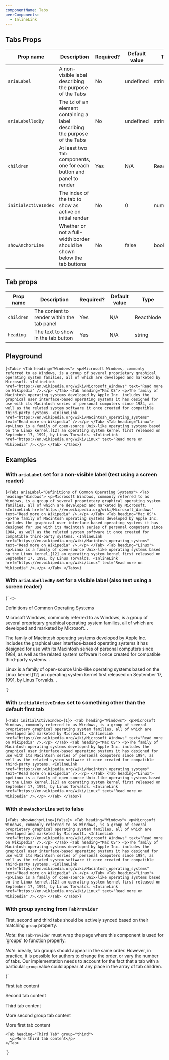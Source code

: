 ```yaml
---
componentName: Tabs
peerComponents:
  - InlineLink
---
```


## Tabs Props

| Prop name            | Description                                                                  | Required? | Default value | Type      |
| -------------------- | ---------------------------------------------------------------------------- | --------- | ------------- | --------- |
| `ariaLabel`          | A non-visible label describing the purpose of the Tabs                       | No        | undefined     | string    |
| `ariaLabelledBy`     | The `id` of an element containing a label describing the purpose of the Tabs | No        | undefined     | string    |
| `children`           | At least two `Tab` components, one for each button and panel to render       | Yes       | N/A           | ReactNode |
| `initialActiveIndex` | The index of the tab to show as active on initial render                     | No        | 0             | number    |
| `showAnchorLine`     | Whether or not a full-width border should be shown below the tab buttons     | No        | false         | boolean   |

## Tab props

| Prop name  | Description                                | Required? | Default value | Type      |
| ---------- | ------------------------------------------ | --------- | ------------- | --------- |
| `children` | The content to render within the tab panel | Yes       | N/A           | ReactNode |
| `heading`  | The text to show in the tab button         | Yes       | N/A           | string    |

## Playground

<LiveComponent>{`
<Tabs>
  <Tab heading="Windows">
    <p>Microsoft Windows, commonly referred to as Windows, is a group of several proprietary graphical operating system families, all of which are developed and marketed by Microsoft. <InlineLink href="https://en.wikipedia.org/wiki/Microsoft_Windows" text="Read more on Wikipedia" />.</p>
  </Tab>
  <Tab heading="Mac OS">
    <p>The family of Macintosh operating systems developed by Apple Inc. includes the graphical user interface-based operating systems it has designed for use with its Macintosh series of personal computers since 1984, as well as the related system software it once created for compatible third-party systems. <InlineLink href="https://en.wikipedia.org/wiki/Macintosh_operating_systems" text="Read more on Wikipedia" />.</p>
  </Tab>
  <Tab heading="Linux">
    <p>Linux is a family of open-source Unix-like operating systems based on the Linux kernel,[12] an operating system kernel first released on September 17, 1991, by Linus Torvalds. <InlineLink href="https://en.wikipedia.org/wiki/Linux" text="Read more on Wikipedia" />.</p>
  </Tab>
</Tabs>
`}</LiveComponent>

## Examples

### With `ariaLabel` set for a non-visible label (test using a screen reader)

<LiveComponent>{`
<Tabs ariaLabel="Definitions of Common Operating Systems">
  <Tab heading="Windows">
    <p>Microsoft Windows, commonly referred to as Windows, is a group of several proprietary graphical operating system families, all of which are developed and marketed by Microsoft. <InlineLink href="https://en.wikipedia.org/wiki/Microsoft_Windows" text="Read more on Wikipedia" />.</p>
  </Tab>
  <Tab heading="Mac OS">
    <p>The family of Macintosh operating systems developed by Apple Inc. includes the graphical user interface-based operating systems it has designed for use with its Macintosh series of personal computers since 1984, as well as the related system software it once created for compatible third-party systems. <InlineLink href="https://en.wikipedia.org/wiki/Macintosh_operating_systems" text="Read more on Wikipedia" />.</p>
  </Tab>
  <Tab heading="Linux">
    <p>Linux is a family of open-source Unix-like operating systems based on the Linux kernel,[12] an operating system kernel first released on September 17, 1991, by Linus Torvalds. <InlineLink href="https://en.wikipedia.org/wiki/Linux" text="Read more on Wikipedia" />.</p>
  </Tab>
</Tabs>
`}</LiveComponent>

### With `ariaLabelledBy` set for a visible label (also test using a screen reader)

<LiveComponent>{`
<>
  <p
    className="hds-typography-display-400 hds-font-weight-bold"
    id="ariaLablledBy-test-label"
    style={{ marginBottom: 12 }}
  >
    Definitions of Common Operating Systems
  </p>
  <Tabs ariaLabel="ariaLablledBy-test-label">
    <Tab heading="Windows">
      <p>Microsoft Windows, commonly referred to as Windows, is a group of several proprietary graphical operating system families, all of which are developed and marketed by Microsoft. <InlineLink href="https://en.wikipedia.org/wiki/Microsoft_Windows" text="Read more on Wikipedia" />.</p>
    </Tab>
    <Tab heading="Mac OS">
      <p>The family of Macintosh operating systems developed by Apple Inc. includes the graphical user interface-based operating systems it has designed for use with its Macintosh series of personal computers since 1984, as well as the related system software it once created for compatible third-party systems. <InlineLink href="https://en.wikipedia.org/wiki/Macintosh_operating_systems" text="Read more on Wikipedia" />.</p>
    </Tab>
    <Tab heading="Linux">
      <p>Linux is a family of open-source Unix-like operating systems based on the Linux kernel,[12] an operating system kernel first released on September 17, 1991, by Linus Torvalds. <InlineLink href="https://en.wikipedia.org/wiki/Linux" text="Read more on Wikipedia" />.</p>
    </Tab>
  </Tabs>
</>
`}</LiveComponent>

### With `initialActiveIndex` set to something other than the default first tab

<LiveComponent>{`
<Tabs initialActiveIndex={1}>
  <Tab heading="Windows">
    <p>Microsoft Windows, commonly referred to as Windows, is a group of several proprietary graphical operating system families, all of which are developed and marketed by Microsoft. <InlineLink href="https://en.wikipedia.org/wiki/Microsoft_Windows" text="Read more on Wikipedia" />.</p>
  </Tab>
  <Tab heading="Mac OS">
    <p>The family of Macintosh operating systems developed by Apple Inc. includes the graphical user interface-based operating systems it has designed for use with its Macintosh series of personal computers since 1984, as well as the related system software it once created for compatible third-party systems. <InlineLink href="https://en.wikipedia.org/wiki/Macintosh_operating_systems" text="Read more on Wikipedia" />.</p>
  </Tab>
  <Tab heading="Linux">
    <p>Linux is a family of open-source Unix-like operating systems based on the Linux kernel,[12] an operating system kernel first released on September 17, 1991, by Linus Torvalds. <InlineLink href="https://en.wikipedia.org/wiki/Linux" text="Read more on Wikipedia" />.</p>
  </Tab>
</Tabs>
`}</LiveComponent>

### With `showAnchorLine` set to false

<LiveComponent>{`
<Tabs showAnchorLine={false}>
  <Tab heading="Windows">
    <p>Microsoft Windows, commonly referred to as Windows, is a group of several proprietary graphical operating system families, all of which are developed and marketed by Microsoft. <InlineLink href="https://en.wikipedia.org/wiki/Microsoft_Windows" text="Read more on Wikipedia" />.</p>
  </Tab>
  <Tab heading="Mac OS">
    <p>The family of Macintosh operating systems developed by Apple Inc. includes the graphical user interface-based operating systems it has designed for use with its Macintosh series of personal computers since 1984, as well as the related system software it once created for compatible third-party systems. <InlineLink href="https://en.wikipedia.org/wiki/Macintosh_operating_systems" text="Read more on Wikipedia" />.</p>
  </Tab>
  <Tab heading="Linux">
    <p>Linux is a family of open-source Unix-like operating systems based on the Linux kernel,[12] an operating system kernel first released on September 17, 1991, by Linus Torvalds. <InlineLink href="https://en.wikipedia.org/wiki/Linux" text="Read more on Wikipedia" />.</p>
  </Tab>
</Tabs>
`}</LiveComponent>

### With group syncing from `TabProvider`

First, second and third tabs should be actively synced based on their matching `group` property.

_Note_: the `TabProvider` must wrap the page where this component is used for 'groups' to function properly.

_Note_: ideally, tab groups should appear in the same order. However, in practice, it is possible for authors to change the order, or vary the number of tabs. Our implementation needs to account for the fact that a tab with a particular `group` value could appear at any place in the array of tab children.

<LiveComponent>{`
<TabProvider>
  <Tabs>
    <Tab heading="First Tab" group="first">
      <p>First tab content</p>
    </Tab>
    <Tab heading="Second Tab" group="second">
      <p>Second tab content</p>
    </Tab>
    <Tab heading="Third Tab" group="third">
      <p>Third tab content</p>
    </Tab>
  </Tabs>
  <Tabs>
     <Tab heading="Second Group Tab" group="second">
      <p>More second group tab content</p>
    </Tab>
    <Tab heading="First Group Tab" group="first">
      <p>More first tab content</p>
    </Tab>
   
    <Tab heading="Third Tab" group="third">
      <p>More third tab content</p>
    </Tab>
  </Tabs>
</TabProvider>
`}</LiveComponent>
